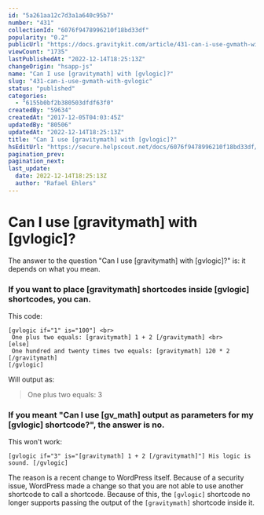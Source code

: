 ```yaml
---
id: "5a261aa12c7d3a1a640c95b7"
number: "431"
collectionId: "6076f9478996210f18bd33df"
popularity: "0.2"
publicUrl: "https://docs.gravitykit.com/article/431-can-i-use-gvmath-with-gvlogic"
viewCount: "1735"
lastPublishedAt: "2022-12-14T18:25:13Z"
changeOrigin: "hsapp-js"
name: "Can I use [gravitymath] with [gvlogic]?"
slug: "431-can-i-use-gvmath-with-gvlogic"
status: "published"
categories: 
  - "6155b0bf2b380503dfdf63f0"
createdBy: "59634"
createdAt: "2017-12-05T04:03:45Z"
updatedBy: "80506"
updatedAt: "2022-12-14T18:25:13Z"
title: "Can I use [gravitymath] with [gvlogic]?"
hsEditUrl: "https://secure.helpscout.net/docs/6076f9478996210f18bd33df/article/5a261aa12c7d3a1a640c95b7"
pagination_prev: 
pagination_next: 
last_update:
  date: 2022-12-14T18:25:13Z
  author: "Rafael Ehlers"
---
```


# Can I use [gravitymath] with [gvlogic]?

The answer to the question "Can I use \[gravitymath\] with \[gvlogic\]?" is: it depends on what you mean.

### If you want to place \[gravitymath\] shortcodes inside \[gvlogic\] shortcodes, you can.

This code:

```
[gvlogic if="1" is="100"] <br>
 One plus two equals: [gravitymath] 1 + 2 [/gravitymath] <br>
[else]
 One hundred and twenty times two equals: [gravitymath] 120 * 2 [/gravitymath] 
[/gvlogic]
```

Will output as:

> One plus two equals: 3

### If you meant "Can I use \[gv\_math\] output as parameters for my \[gvlogic\] shortcode?", the answer is no.

This won't work:

```
[gvlogic if="3" is="[gravitymath] 1 + 2 [/gravitymath]"] His logic is sound. [/gvlogic]
```

The reason is a recent change to WordPress itself. Because of a security issue, WordPress made a change so that you are not able to use another shortcode to call a shortcode. Because of this, the `[gvlogic]` shortcode no longer supports passing the output of the `[gravitymath]` shortcode inside it.
